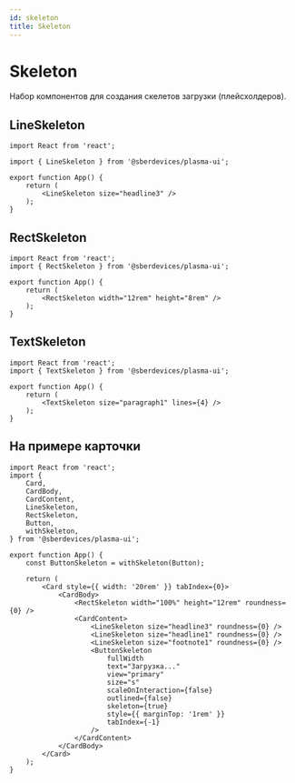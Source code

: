 ```yaml
---
id: skeleton
title: Skeleton
---
```



# Skeleton
Набор компонентов для создания скелетов загрузки (плейсхолдеров).

## LineSkeleton
<Description name="LineSkeleton" />
<PropsTable name="LineSkeleton" />

```tsx live
import React from 'react';

import { LineSkeleton } from '@sberdevices/plasma-ui';

export function App() {
    return (
        <LineSkeleton size="headline3" />
    );
}
```

## RectSkeleton
<Description name="RectSkeleton" />
<PropsTable name="RectSkeleton" />

```tsx live
import React from 'react';
import { RectSkeleton } from '@sberdevices/plasma-ui';

export function App() {
    return (
        <RectSkeleton width="12rem" height="8rem" />
    );
}
```

## TextSkeleton
<Description name="TextSkeleton" />
<PropsTable name="TextSkeleton" />

```tsx live
import React from 'react';
import { TextSkeleton } from '@sberdevices/plasma-ui';

export function App() {
    return (
        <TextSkeleton size="paragraph1" lines={4} />
    );
}
```

## На примере карточки

```tsx live
import React from 'react';
import {
    Card,
    CardBody,
    CardContent,
    LineSkeleton,
    RectSkeleton,
    Button,
    withSkeleton,
} from '@sberdevices/plasma-ui';

export function App() {
    const ButtonSkeleton = withSkeleton(Button);

    return (
        <Card style={{ width: '20rem' }} tabIndex={0}>
            <CardBody>
                <RectSkeleton width="100%" height="12rem" roundness={0} />
                <CardContent>
                    <LineSkeleton size="headline3" roundness={0} />
                    <LineSkeleton size="headline1" roundness={0} />
                    <LineSkeleton size="footnote1" roundness={0} />
                    <ButtonSkeleton
                        fullWidth
                        text="Загрузка..."
                        view="primary"
                        size="s"
                        scaleOnInteraction={false}
                        outlined={false}
                        skeleton={true}
                        style={{ marginTop: '1rem' }}
                        tabIndex={-1}
                    />
                </CardContent>
            </CardBody>
        </Card>
    );
}
```
